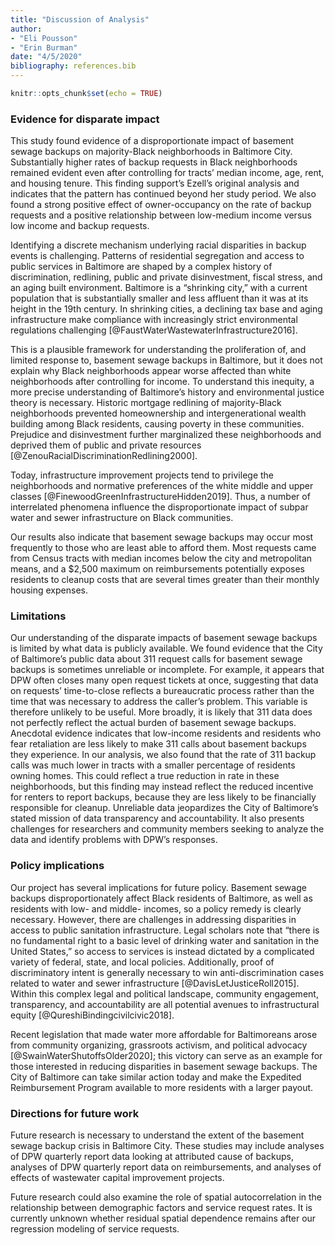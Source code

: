```yaml
---
title: "Discussion of Analysis"
author:
- "Eli Pousson"
- "Erin Burman"
date: "4/5/2020"
bibliography: references.bib
---
```


```r
knitr::opts_chunk$set(echo = TRUE)
```

### Evidence for disparate impact

This study found evidence of a disproportionate impact of basement sewage backups on majority-Black neighborhoods in Baltimore City. Substantially higher rates of backup requests in Black neighborhoods remained evident even after controlling for tracts’ median income, age, rent, and housing tenure. This finding support’s Ezell’s original analysis and indicates that the pattern has continued beyond her study period. We also found a strong positive effect of owner-occupancy on the rate of backup requests and a positive relationship between low-medium income versus low income and backup requests.

Identifying a discrete mechanism underlying racial disparities in backup events is challenging. Patterns of residential segregation and access to public services in Baltimore are shaped by a complex history of discrimination, redlining, public and private disinvestment, fiscal stress, and an aging built environment. Baltimore is a “shrinking city,” with a current population that is substantially smaller and less affluent than it was at its height in the 19th century. In shrinking cities, a declining tax base and aging infrastructure make compliance with increasingly strict environmental regulations challenging [@FaustWaterWastewaterInfrastructure2016].

This is a plausible framework for understanding the proliferation of, and limited response to, basement sewage backups in Baltimore, but it does not explain why Black neighborhoods appear worse affected than white neighborhoods after controlling for income. To understand this inequity, a more precise understanding of Baltimore’s history and environmental justice theory is necessary. Historic mortgage redlining of majority-Black neighborhoods prevented homeownership and intergenerational wealth building among Black residents, causing poverty in these communities. Prejudice and disinvestment further marginalized these neighborhoods and deprived them of public and private resources [@ZenouRacialDiscriminationRedlining2000].

Today, infrastructure improvement projects tend to privilege the neighborhoods and normative preferences of the white middle and upper classes [@FinewoodGreenInfrastructureHidden2019]. Thus, a number of interrelated phenomena influence the disproportionate impact of subpar water and sewer infrastructure on Black communities. 

Our results also indicate that basement sewage backups may occur most frequently to those who are least able to afford them. Most requests came from Census tracts with median incomes below the city and metropolitan means, and a $2,500 maximum on reimbursements potentially exposes residents to cleanup costs that are several times greater than their monthly housing expenses. 

### Limitations 

Our understanding of the disparate impacts of basement sewage backups is limited by what data is publicly available. We found evidence that the City of Baltimore’s public data about 311 request calls for basement sewage backups is sometimes unreliable or incomplete. For example, it appears that DPW often closes many open request tickets at once, suggesting that data on requests’ time-to-close reflects a bureaucratic process rather than the time that was necessary to address the caller’s problem. This variable is therefore unlikely to be useful. More broadly, it is likely that 311 data does not perfectly reflect the actual burden of basement sewage backups. Anecdotal evidence indicates that low-income residents and residents who fear retaliation are less likely to make 311 calls about basement backups they experience. In our analysis, we also found that the rate of 311 backup calls was much lower in tracts with a smaller percentage of residents owning homes. This could reflect a true reduction in rate in these neighborhoods, but this finding may instead reflect the reduced incentive for renters to report backups, because they are less likely to be financially responsible for cleanup. Unreliable data jeopardizes the City of Baltimore’s stated mission of data transparency and accountability. It also presents challenges for researchers and community members seeking to analyze the data and identify problems with DPW’s responses.

### Policy implications

Our project has several implications for future policy. Basement sewage backups disproportionately affect Black residents of Baltimore, as well as residents with low- and middle- incomes, so a policy remedy is clearly necessary. However, there are challenges in addressing disparities in access to public sanitation infrastructure. Legal scholars note that “there is no fundamental right to a basic level of drinking water and sanitation in the United States,” so access to services is instead dictated by a complicated variety of federal, state, and local policies. Additionally, proof of discriminatory intent is generally necessary to win anti-discrimination cases related to water and sewer infrastructure [@DavisLetJusticeRoll2015]. Within this complex legal and political landscape, community engagement, transparency, and accountability are all potential avenues to infrastructural equity [@QureshiBindingcivilcivic2018].

Recent legislation that made water more affordable for Baltimoreans arose from community organizing, grassroots activism, and political advocacy [@SwainWaterShutoffsOlder2020]; this victory can serve as an example for those interested in reducing disparities in basement sewage backups. The City of Baltimore can take similar action today and make the Expedited Reimbursement Program available to more residents with a larger payout.

### Directions for future work

Future research is necessary to understand the extent of the basement sewage backup crisis in Baltimore City. These studies may include analyses of DPW quarterly report data looking at attributed cause of backups, analyses of DPW quarterly report data on reimbursements, and analyses of effects of wastewater capital improvement projects.

Future research could also examine the role of spatial autocorrelation in the relationship between demographic factors and service request rates. It is currently unknown whether residual spatial dependence remains after our regression modeling of service requests.